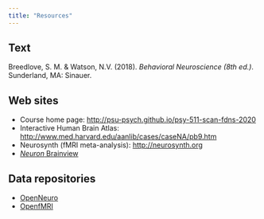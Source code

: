 ```yaml
---
title: "Resources"
---
```


## Text

Breedlove, S. M. & Watson, N.V. (2018). *Behavioral Neuroscience (8th ed.)*. Sunderland, MA: Sinauer.

## Web sites

- Course home page: <http://psu-psych.github.io/psy-511-scan-fdns-2020>
- Interactive Human Brain Atlas: <http://www.med.harvard.edu/aanlib/cases/caseNA/pb9.htm>
- Neurosynth (fMRI meta-analysis): <http://neurosynth.org>
- [*Neuron* Brainview](http://www.cell.com/neuron/brainview)

## Data repositories

- [OpenNeuro](http://openneuro.org)
- [OpenfMRI](http://openfmri.org)

<!-- ## Talks -->

<!-- - PSU Neuroscience Seminar Series [calendar](https://www.huck.psu.edu/content/events/upcoming/neuroscience-seminars) -->
